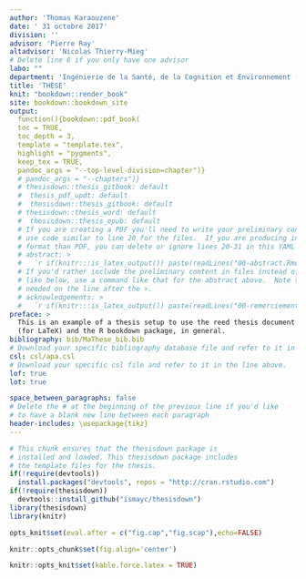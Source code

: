 ```yaml
---
author: 'Thomas Karaouzene'
date: ' 31 octobre 2017'
division: ''
advisor: 'Pierre Ray'
altadvisor: 'Nicolas Thierry-Mieg'
# Delete line 6 if you only have one advisor
labo: ""
department: 'Ingénierie de la Santé, de la Cognition et Environnement (EDISCE)' 
title: 'THÈSE'
knit: "bookdown::render_book"
site: bookdown::bookdown_site
output: 
  function(){bookdown::pdf_book(
  toc = TRUE,
  toc_depth = 3,
  template = "template.tex",
  highlight = "pygments",
  keep_tex = TRUE,
  pandoc_args = "--top-level-division=chapter")}
  # pandoc_args = "--chapters")}
  # thesisdown::thesis_gitbook: default
  #  thesis_pdf_updt: default
  #  thesisdown::thesis_gitbook: default
  # thesisdown::thesis_word: default
  #  thesisdown::thesis_epub: default
  # If you are creating a PDF you'll need to write your preliminary content here or
  # use code similar to line 20 for the files.  If you are producing in a different
  # format than PDF, you can delete or ignore lines 20-31 in this YAML header.
  # abstract: >
  #   `r if(knitr:::is_latex_output()) paste(readLines("00-abstract.Rmd"), collapse = ' ')`
  # If you'd rather include the preliminary content in files instead of inline
  # like below, use a command like that for the abstract above.  Note that a tab is 
  # needed on the line after the >.
  # acknowledgements: >
  #   `r if(knitr:::is_latex_output()) paste(readLines("00-remerciements.Rmd"), collapse = ' ')`
preface: >
  This is an example of a thesis setup to use the reed thesis document class
  (for LaTeX) and the R bookdown package, in general.
bibliography: bib/MaThese_bib.bib
# Download your specific bibliography database file and refer to it in the line above.
csl: csl/apa.csl
# Download your specific csl file and refer to it in the line above.
lof: true
lot: true

space_between_paragraphs: false
# Delete the # at the beginning of the previous line if you'd like
# to have a blank new line between each paragraph
header-includes: \usepackage{tikz}
---
```


<!--
Above is the YAML (YAML Ain't Markup Language) header that includes a lot of metadata used to produce the document.  Be careful with spacing in this header!

If you'd prefer to not include a Dedication, for example, simply delete lines 17 and 18 above or add a # before them to comment them out.  If you have other LaTeX packages you would like to include, delete the # before header-includes and list the packages after hyphens on new lines.

If you'd like to include a comment that won't be produced in your resulting file enclose it in a block like this.
-->

<!--
If you receive a duplicate label error after knitting, make sure to delete the index.Rmd file and then knit again.
-->

```r
# This chunk ensures that the thesisdown package is
# installed and loaded. This thesisdown package includes
# the template files for the thesis.
if(!require(devtools))
  install.packages("devtools", repos = "http://cran.rstudio.com")
if(!require(thesisdown))
  devtools::install_github("ismayc/thesisdown")
library(thesisdown)
library(knitr)

opts_knit$set(eval.after = c("fig.cap","fig.scap"),echo=FALSE)

knitr::opts_chunk$set(fig.align='center')

knitr::opts_knit$set(kable.force.latex = TRUE)


```
